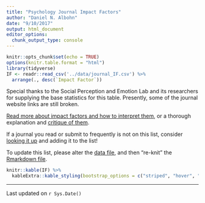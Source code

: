```yaml
---
title: "Psychology Journal Impact Factors"
author: "Daniel N. Albohn"
date: "9/10/2017"
output: html_document
editor_options: 
  chunk_output_type: console
---
```


```r
knitr::opts_chunk$set(echo = TRUE)
options(knitr.table.format = "html")
library(tidyverse)
IF <- readr::read_csv('../data/journal_IF.csv') %>% 
  arrange(., desc(`Impact Factor`))
```

Special thanks to the Social Perception and Emotion
Lab and its researchers for supplying the base statistics
for this table. Presently, some of the journal website
links are still broken.

[Read more about impact factors and how to interpret them](http://researchguides.uic.edu/if/impact), or
a thorough explanation and
[critique of them](https://blogs.scientificamerican.com/information-culture/understanding-the-journal-impact-factor-part-one/).

If a journal you read or submit to frequently is not on this list, consider
[looking it up](https://jcr.incites.thomsonreuters.com/JCRJournalHomeAction.action?year=&edition=&journal=)
and adding it to the list!

To update this list, please alter the
[data file](../data/journal_IF.csv), and then "re-knit" the [Rmarkdown file](journal_IF.Rmd).

```r
knitr::kable(IF) %>% 
  kableExtra::kable_styling(bootstrap_options = c("striped", "hover", "condensed", "responsive"))
```

________________________________________________________

Last updated on `r Sys.Date()`